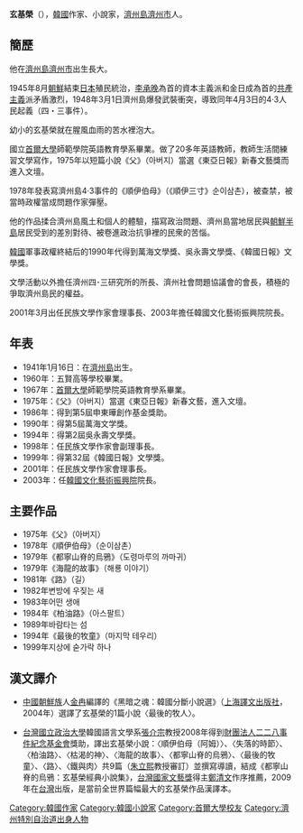 '''玄基榮'''（{{lang-ko|현기영}}）{{BD|1941年|1月16日||}}，[[韓國|韓國]]作家、小說家，[[濟州島|濟州島]][[濟州市|濟州市]]人。

==簡歷==
他在[[濟州島|濟州島]][[濟州市|濟州市]]出生長大。

1945年8月[[朝鮮|朝鮮]]結束[[日本|日本]]殖民統治，[[李承晚|李承晚]]為首的資本主義派和金日成為首的[[共產主義|共產主義]]派矛盾激烈，1948年3月1日濟州島爆發武裝衝突，導致同年4月3日的4·3人民起義（四・三事件）。

幼小的玄基榮就在腥風血雨的苦水裡泡大。

國立[[首爾大學|首爾大學]]師範學院英語教育學系畢業。做了20多年英語教師，教師生活間練習文學寫作，1975年以短篇小說《父》（아버지）當選《東亞日報》新春文藝獎而進入文壇。

1978年發表寫濟州島4·3事件的《順伊伯母》（《順伊三寸》순이삼촌），被查禁，被當時政權當成問題作家彈壓。

他的作品揉合濟州島風土和個人的體驗，描寫政治問題、濟州島當地居民與[[朝鮮半島|朝鮮半島]]居民受到的差別對待、被卷進政治抗爭裡的民衆的苦惱。

[[韓國|韓國]]軍事政權終結后的1990年代得到萬海文學獎、吳永壽文學獎、《韓國日報》文學獎。

文學活動以外擔任濟州四･三研究所的所長、濟州社會問題協議會的會長，積極的爭取濟州島民的權益。

2001年3月出任民族文學作家會理事長、2003年擔任韓國文化藝術振興院院長。

==年表==
*1941年1月16日：在[[濟州島|濟州島]]出生。 
*1960年：五賢高等學校畢業。 
*1967年：[[首爾大學|首爾大學]]師範學院英語教育學系畢業。 
*1975年：《父》（아버지）當選《東亞日報》新春文藝，進入文壇。 
*1986年：得到第5屆申東曄創作基金獎助。 
*1990年：得第5屆萬海文学獎。 
*1994年：得第2屆吳永壽文學獎。 
*1998年：任民族文學作家會副理事長。 
*1999年：得第32屆《韓國日報》文學獎。 
*2001年：任民族文學作家會理事長。 
*2003年：任[[韓國文化藝術振興院|韓國文化藝術振興院]]院長。

==主要作品==
*1975年《父》（아버지） 
*1978年《順伊伯母》（순이삼촌） 
*1979年《都寧山脊的烏鴉》（도령마루의 까마귀） 
*1979年《海龍的故事》（해룡 이야기） 
*1981年《路》（길） 
*1982年변방에 우짖는 새
*1983年어떤 생애
*1984年《柏油路》（아스팔트） 
*1989年바람타는 섬 
*1994年《最後的牧童》（마지막 테우리） 
*1999年지상에 숟가락 하나

==漢文譯介==
*[[中國|中國]][[朝鮮族|朝鮮族]]人[[金冉|金冉]]編譯的《黑暗之魂：韓國分斷小說選》（[[上海譯文出版社|上海譯文出版社]]，2004年）選譯了玄基榮的1篇小說〈最後的牧人〉。

*[[台灣|台灣]][[國立政治大學|國立政治大學]]韓國語言文學系[[張介宗|張介宗]]教授2008年得到[[財團法人二二八事件紀念基金會|財團法人二二八事件紀念基金會]]獎助，譯出玄基榮小說：〈順伊伯母（阿姆）〉、〈失落的時節〉、〈柏油路〉、〈枯渴的神〉、〈海龍的故事〉、〈都寧山脊的烏鴉〉、〈最後的牧童〉、〈路〉、〈鐵與肉〉共9篇（[[朱立熙|朱立熙]]教授審訂）並撰寫導讀，結成《都寧山脊的烏鴉：玄基榮經典小說集》，[[台灣|台灣]][[國家文藝獎|國家文藝獎]]得主[[鄭清文|鄭清文]]作序推薦，2009年在[[台灣|台灣]]出版，是當前全世界篇幅最大的玄基榮作品漢譯本。
{{DEFAULTSORT:Hyun}}
[[Category:韓國作家|Category:韓國作家]]
[[Category:韓國小說家|Category:韓國小說家]]
[[Category:首爾大學校友|Category:首爾大學校友]]
[[Category:濟州特別自治道出身人物|Category:濟州特別自治道出身人物]]